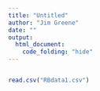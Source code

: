 ```yaml
---
title: "Untitled"
author: "Jim Greene"
date: ""
output: 
  html_document:
    code_folding: "hide"
---
```


```r

```



```r
read.csv("RBdata1.csv")
```
